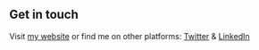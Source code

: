 ## Get in touch

Visit [my website](https://rihaki.com/me) or find me on other platforms: [Twitter](https://www.twitter.com/rifkonhakiki) & [LinkedIn](https://www.linkedin.com/in/rifkonhakiki/)
